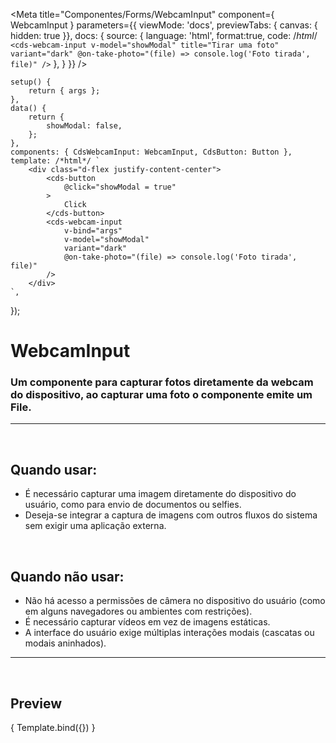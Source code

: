 
<Meta
	title="Componentes/Forms/WebcamInput"
	component={ WebcamInput }
	parameters={{
		viewMode: 'docs',
		previewTabs: { canvas: { hidden: true }},
		docs: {
			source: {
				language: 'html',
				format:true,
				code: /*html*/
`<cds-webcam-input
	v-model="showModal"
	title="Tirar uma foto"
	variant="dark"
	@on-take-photo="(file) => console.log('Foto tirada', file)"
/>`
			},
		}
	}}
/>

	setup() {
		return { args };
	},
	data() {
		return {
			showModal: false,
		};
	},
	components: { CdsWebcamInput: WebcamInput, CdsButton: Button },
	template: /*html*/ `
		<div class="d-flex justify-content-center">
			<cds-button
				@click="showModal = true"
			>
				Click
			</cds-button>
			<cds-webcam-input
				v-bind="args"
				v-model="showModal"
				variant="dark"
				@on-take-photo="(file) => console.log('Foto tirada', file)"
			/>
		</div>
	`,
});

# WebcamInput

### Um componente para capturar fotos diretamente da webcam do dispositivo, ao capturar uma foto o componente emite um File.

---

<br />

## Quando usar:
- É necessário capturar uma imagem diretamente do dispositivo do usuário, como para envio de documentos ou selfies.
- Deseja-se integrar a captura de imagens com outros fluxos do sistema sem exigir uma aplicação externa.

<br />

## Quando não usar:
- Não há acesso a permissões de câmera no dispositivo do usuário (como em alguns navegadores ou ambientes com restrições).
- É necessário capturar vídeos em vez de imagens estáticas.
- A interface do usuário exige múltiplas interações modais (cascatas ou modais aninhados).

---

<br />

## Preview

<Canvas>
	<Story
		name="WebcamInput"
	>
		{ Template.bind({}) }
	</Story>
</Canvas>

<ArgsTable story="WebcamInput" />